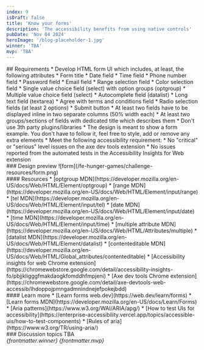 ```yaml
---
index: 9
isDraft: false
title: 'Know your forms'
description: 'The accessibility benefits from using native controls'
pubDate: 'Nov 04 2024'
heroImage: '/blog-placeholder-1.jpg'
winner: 'TBA'
mvp: 'TBA'
---
```


<Section>
  ## Requirements
  * Develop HTML form UI which includes, at least, the following attributes
    * Form title
    * Date field
    * Time field
    * Phone number field
    * Password field
    * Email field
    * Range selection field
    * Color selection field
    * Single value choice field (select) with option groups (optgroup)
    * Multiple value choice field (select)
    * Autocomplete field (datalist)
    * Long text field (textarea)
    * Agree with terms and conditions field
    * Radio selection fields (at least 2 options)
    * Submit button
  * At least two fields have to be displayed inline in two separate columns (50% width each)
  * At least two groups/sections of fields with dedicated title which describes them
  * Don't use 3th party plugins/libraries
  * The design is meant to show a form example. You don't have to follow it, feel free to style, add or remove any extra elements
  * <Special /> Meet the following accessibility requirement:
    * No "critical" or "serious" level issues on the axe dev tools extension
    * No issues reported from the automated tests in the Accessibility Insights for Web extension
</Section>

<Section>
  ### Design preview
  ![form](/fe-hunger-games/challenge-resources/form.png)
</Section>

<Section>
  #### Resources
  * [optgroup MDN](https://developer.mozilla.org/en-US/docs/Web/HTML/Element/optgroup)
  * [range MDN](https://developer.mozilla.org/en-US/docs/Web/HTML/Element/input/range)
  * [tel MDN](https://developer.mozilla.org/en-US/docs/Web/HTML/Element/input/tel)
  * [date MDN](https://developer.mozilla.org/en-US/docs/Web/HTML/Element/input/date)
  * [time MDN](https://developer.mozilla.org/en-US/docs/Web/HTML/Element/input/time)
  * [multiple attribute MDN](https://developer.mozilla.org/en-US/docs/Web/HTML/Attributes/multiple)
  * [datalist MDN](https://developer.mozilla.org/en-US/docs/Web/HTML/Element/datalist)
  * [contenteditable MDN](https://developer.mozilla.org/en-US/docs/Web/HTML/Global_attributes/contenteditable)
  * [Accessibility insights for web Chrome extension](https://chromewebstore.google.com/detail/accessibility-insights-fo/pbjjkligggfmakdaogkfomddhfmpjeni)
  * [Axe dev tools Chrome extension](https://chromewebstore.google.com/detail/axe-devtools-web-accessib/lhdoppojpmngadmnindnejefpokejbdd)
</Section>

<Section>
  #### Learn more
  * [Learn forms web.dev](https://web.dev/learn/forms)
  * [Learn forms MDN](https://developer.mozilla.org/en-US/docs/Learn/Forms)
  * [Aria patterns](https://www.w3.org/WAI/ARIA/apg/)
  * [How to test UIs for accessibility](https://enterprise-accessibility.vercel.app/topics/accessible-uis/how-to-test-components)
  * [Rules of aria](https://www.w3.org/TR/using-aria/)
</Section>

<Section>
  ### Discussion topics
  TBA
</Section>

<Winner>
  <em>{frontmatter.winner}</em>
</Winner>

<MVP>
  <em>{frontmatter.mvp}</em>
</MVP>
